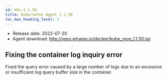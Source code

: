```yaml
---
id: k8s-1.1.50
title: Kubernetes Agent 1.1.50
toc_max_heading_level: 2
---
```



-   Release date: 2022-07-20
-   Agent download: http://repo.whatap.io/docker/kube_mon_1.1.50.tar

## Fixing the container log inquiry error

Fixed the query error caused by a large number of logs due to an excessive or insufficient log query buffer size in the container.
